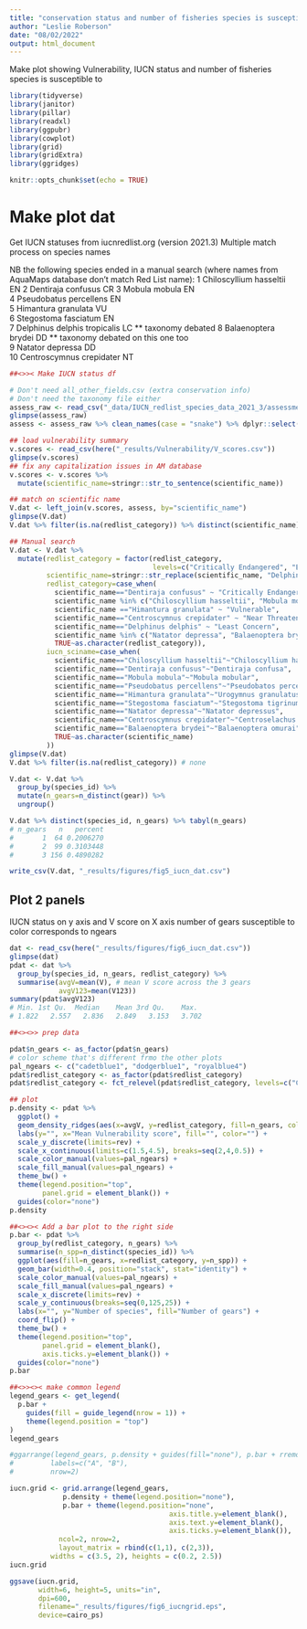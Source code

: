 ```yaml
---
title: "conservation status and number of fisheries species is susceptible to"
author: "Leslie Roberson"
date: "08/02/2022"
output: html_document
---
```


Make plot showing Vulnerability, IUCN status and number of fisheries species is susceptible to

```r

library(tidyverse)
library(janitor)
library(pillar)
library(readxl)
library(ggpubr)
library(cowplot)
library(grid)
library(gridExtra)
library(ggridges)

knitr::opts_chunk$set(echo = TRUE)
```

# Make plot dat

Get IUCN statuses from iucnredlist.org (version 2021.3)
Multiple match process on species names

NB the following species ended in a manual search (where names from AquaMaps database don't match Red List name):
 1 Chiloscyllium hasseltii     EN
 2 Dentiraja confusus         CR 
 3 Mobula mobula      EN         
 4 Pseudobatus percellens    EN  
 5 Himantura granulata     VU     
 6 Stegostoma fasciatum EN        
 7 Delphinus delphis tropicalis   LC  ** taxonomy debated
 8 Balaenoptera brydei      DD ** taxonomy debated on this one too   
 9 Natator depressa       DD         
10 Centroscymnus crepidater  NT  

```r

##<>>< Make IUCN status df

# Don't need all_other_fields.csv (extra conservation info)
# Don't need the taxonomy file either
assess_raw <- read_csv("_data/IUCN_redlist_species_data_2021_3/assessments.csv")
glimpse(assess_raw)
assess <- assess_raw %>% clean_names(case = "snake") %>% dplyr::select(c(internal_taxon_id, scientific_name, redlist_category))

## load vulnerability summary 
v.scores <- read_csv(here("_results/Vulnerability/V_scores.csv"))
glimpse(v.scores)
## fix any capitalization issues in AM database
v.scores <- v.scores %>%
  mutate(scientific_name=stringr::str_to_sentence(scientific_name))

## match on scientific name
V.dat <- left_join(v.scores, assess, by="scientific_name")
glimpse(V.dat)
V.dat %>% filter(is.na(redlist_category)) %>% distinct(scientific_name) # 10 unmatched

## Manual search
V.dat <- V.dat %>%
  mutate(redlist_category = factor(redlist_category, 
                                   levels=c("Critically Endangered", "Endangered", "Vulnerable", "Near Threatened", "Least Concern", "Data Deficient")),
         scientific_name=stringr::str_replace(scientific_name, "Delphinus delphis tropicalis", "Delphinus delphis"),
         redlist_category=case_when(
           scientific_name=="Dentiraja confusus" ~ "Critically Endangered",
           scientific_name %in% c("Chiloscyllium hasseltii", "Mobula mobula", "Pseudobatus percellens", "Stegostoma fasciatum") ~ "Endangered",
           scientific_name =="Himantura granulata" ~ "Vulnerable",
           scientific_name=="Centroscymnus crepidater" ~ "Near Threatened",
           scientific_name=="Delphinus delphis" ~ "Least Concern",
           scientific_name %in% c("Natator depressa", "Balaenoptera brydei") ~ "Data Deficient",
           TRUE~as.character(redlist_category)),
         iucn_sciname=case_when(
           scientific_name=="Chiloscyllium hasseltii"~"Chiloscyllium hasselti",
           scientific_name=="Dentiraja confusus"~"Dentiraja confusa",
           scientific_name=="Mobula mobula"~"Mobula mobular",
           scientific_name=="Pseudobatus percellens"~"Pseudobatos percellens",
           scientific_name=="Himantura granulata"~"Urogymnus granulatus",
           scientific_name=="Stegostoma fasciatum"~"Stegostoma tigrinum",
           scientific_name=="Natator depressa"~"Natator depressus",
           scientific_name=="Centroscymnus crepidater"~"Centroselachus crepidater",
           scientific_name=="Balaenoptera brydei"~"Balaenoptera omurai",
           TRUE~as.character(scientific_name)
         ))
glimpse(V.dat)
V.dat %>% filter(is.na(redlist_category)) # none

V.dat <- V.dat %>%
  group_by(species_id) %>%
  mutate(n_gears=n_distinct(gear)) %>%
  ungroup()

V.dat %>% distinct(species_id, n_gears) %>% tabyl(n_gears)
# n_gears   n   percent
#       1  64 0.2006270
#       2  99 0.3103448
#       3 156 0.4890282

write_csv(V.dat, "_results/figures/fig5_iucn_dat.csv")

```

## Plot 2 panels

IUCN status on y axis and V score on X axis 
number of gears susceptible to
color corresponds to ngears

```r

dat <- read_csv(here("_results/figures/fig6_iucn_dat.csv"))
glimpse(dat)
pdat <- dat %>% 
  group_by(species_id, n_gears, redlist_category) %>%
  summarise(avgV=mean(V), # mean V score across the 3 gears
            avgV123=mean(V123))
summary(pdat$avgV123)
# Min. 1st Qu.  Median    Mean 3rd Qu.    Max. 
# 1.822   2.557   2.836   2.849   3.153   3.702

##<><>> prep data

pdat$n_gears <- as_factor(pdat$n_gears)
# color scheme that's different frmo the other plots
pal_ngears <- c("cadetblue1", "dodgerblue1", "royalblue4")
pdat$redlist_category <- as_factor(pdat$redlist_category)
pdat$redlist_category <- fct_relevel(pdat$redlist_category, levels=c("Critically Endangered", "Endangered", "Vulnerable", "Near Threatened", "Least Concern", "pdata Deficient"))

## plot
p.density <- pdat %>%
  ggplot() +
  geom_density_ridges(aes(x=avgV, y=redlist_category, fill=n_gears, color=n_gears), alpha=0.75) +
  labs(y="", x="Mean Vulnerability score", fill="", color="") +
  scale_y_discrete(limits=rev) +
  scale_x_continuous(limits=c(1.5,4.5), breaks=seq(2,4,0.5)) +
  scale_color_manual(values=pal_ngears) + 
  scale_fill_manual(values=pal_ngears) + 
  theme_bw() +
  theme(legend.position="top",
        panel.grid = element_blank()) +
  guides(color="none")
p.density

##<><>< Add a bar plot to the right side
p.bar <- pdat %>%
  group_by(redlist_category, n_gears) %>%
  summarise(n_spp=n_distinct(species_id)) %>%
  ggplot(aes(fill=n_gears, x=redlist_category, y=n_spp)) +
  geom_bar(width=0.4, position="stack", stat="identity") +
  scale_color_manual(values=pal_ngears) + 
  scale_fill_manual(values=pal_ngears) + 
  scale_x_discrete(limits=rev) +
  scale_y_continuous(breaks=seq(0,125,25)) +
  labs(x="", y="Number of species", fill="Number of gears") +
  coord_flip() +
  theme_bw() +
  theme(legend.position="top",
        panel.grid = element_blank(),
        axis.ticks.y=element_blank()) +
  guides(color="none")
p.bar

##<>><>< make common legend
legend_gears <- get_legend(
  p.bar + 
    guides(fill = guide_legend(nrow = 1)) +
    theme(legend.position = "top")
)
legend_gears

#ggarrange(legend_gears, p.density + guides(fill="none"), p.bar + rremove("y.text") + guides(fill="none"),
#         labels=c("A", "B"),
#         nrow=2)

iucn.grid <- grid.arrange(legend_gears,
             p.density + theme(legend.position="none"),
             p.bar + theme(legend.position="none",
                                       axis.title.y=element_blank(),
                                       axis.text.y=element_blank(),
                                       axis.ticks.y=element_blank()),
            ncol=2, nrow=2,
            layout_matrix = rbind(c(1,1), c(2,3)),
          widths = c(3.5, 2), heights = c(0.2, 2.5))
iucn.grid

ggsave(iucn.grid,
       width=6, height=5, units="in",
       dpi=600,
       filename="_results/figures/fig6_iucngrid.eps",
       device=cairo_ps)

```

